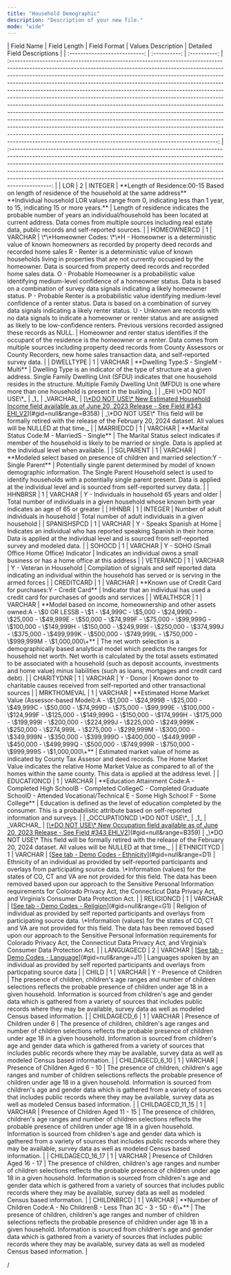 ```yaml
---
title: "Household Demographic"
description: "Description of your new file."
mode: "wide"
---
```

<Card title="Return to Dictionary Overview" icon="arrow-left-long" horizontal href="/dict/data-dictionary">
  
</Card>
| Field Name                    | Field Length | Field Format | Values Description                                                                                                                                                                                                                                                                                                                                                                                                                                                                                                                                                                                                                                                                                                                                                                                                                                                                                                                                                      | Detailed Field Descriptions                                                                                                                                                                                                                                                                                                                                                                                             |
| :---------------------------: | :----------: | :----------: | :---------------------------------------------------------------------------------------------------------------------------------------------------------------------------------------------------------------------------------------------------------------------------------------------------------------------------------------------------------------------------------------------------------------------------------------------------------------------------------------------------------------------------------------------------------------------------------------------------------------------------------------------------------------------------------------------------------------------------------------------------------------------------------------------------------------------------------------------------------------------------------------------------------------------------------------------------------------------: | :---------------------------------------------------------------------------------------------------------------------------------------------------------------------------------------------------------------------------------------------------------------------------------------------------------------------------------------------------------------------------------------------------------------------: |
| LOR                           | 2            | INTEGER      | **Length of Residence:00-15 Based on length of residence of the household at the same address**<br />**Individual household LOR values range from 0, indicating less than 1 year, to 15, indicating 15 or more years.**                                                                                                                                                                                                                                                                                                                                                                                                                                                                                                                                                                                                                                                                                                                                                 | Length of residence indicates the probable number of years an individual/household has been located at current address. Data comes from multiple sources including real estate data, public records and self-reported sources.                                                                                                                                                                                          |
| HOMEOWNERCD                   | 1            | VARCHAR      | \*\*Homeowner Codes: \*\*H - Homeowner is a deterministic value of known homeowners as recorded by property deed records and recorded home sales R - Renter is a deterministic value of known households living in properties that are not currently occupied by the homeowner. Data is sourced from property deed records and recorded home sales data. O - Probable Homeowner is a probabilistic value identifying medium-level confidence of a homeowner status. Data is based on a combination of survey data signals indicating a likely homeowner status. P - Probable Renter is a probabilistic value identifying medium-level confidence of a renter status. Data is based on a combination of survey data signals indicating a likely renter status. U - Unknown are records with no data signals to indicate a homeowner or renter status and are assigned as likely to be low-confidence renters. Previous versions recorded assigned these records as NULL. | Homeowner and renter status identifies if the occupant of the residence is the homeowner or a renter. Data comes from multiple sources including property deed records from County Assessors or County Recorders, new home sales transaction data, and self-reported survey data.                                                                                                                                       |
| DWELLTYPE                     | 1            | VARCHAR      | **Dwelling Type:S - SingleM - Multi**                                                                                                                                                                                                                                                                                                                                                                                                                                                                                                                                                                                                                                                                                                                                                                                                                                                                                                                                   | Dwelling Type is an indicator of the type of structure at a given address. Single Family Dwelling Unit (SFDU) indicates that one household resides in the structure. Multiple Family Dwelling Unit (MFDU) is one where more than one household is present in the building.                                                                                                                                              |
| _EHI \*DO NOT USE\*_          | _1_          | _VARCHAR_    | [<u>\*DO NOT USE\* New Estimated Household Income field available as of June 20, 2023 Release - See Field #343 EHI_V2</u>](#gid=null&range=B358)                                                                                                                                                                                                                                                                                                                                                                                                                                                                                                                                                                                                                                                                                                                                                                                                                        | _\*DO NOT USE\* This field will be formally retired with the release of the February 20, 2024 dataset. All values will be NULLED at that time._                                                                                                                                                                                                                                                                         |
| MARRIEDCD                     | 1            | VARCHAR      | **Marital Status Code:M - MarriedS - Single**                                                                                                                                                                                                                                                                                                                                                                                                                                                                                                                                                                                                                                                                                                                                                                                                                                                                                                                           | The Marital Status select indicates if member of the household is likely to be married or single. Data is applied at the individual level when available.                                                                                                                                                                                                                                                               |
| SGLPARENT                     | 1            | VARCHAR      | **Modeled select based on presence of children and married selection:Y - Single Parent**                                                                                                                                                                                                                                                                                                                                                                                                                                                                                                                                                                                                                                                                                                                                                                                                                                                                                | Potentially single parent determined by model of known demographic information. The Single Parent Household select is used to identify households with a potentially single parent present. Data is applied at the individual level and is sourced from self-reported survey data.                                                                                                                                      |
| HHNBRSR                       | 1            | VARCHAR      | Y - Individuals in household 65 years and older                                                                                                                                                                                                                                                                                                                                                                                                                                                                                                                                                                                                                                                                                                                                                                                                                                                                                                                         | Total number of individuals in a given household whose known birth year indicates an age of 65 or greater                                                                                                                                                                                                                                                                                                               |
| HHNBR                         | 1            | INTEGER      | Number of adult individuals in household                                                                                                                                                                                                                                                                                                                                                                                                                                                                                                                                                                                                                                                                                                                                                                                                                                                                                                                                | Total number of adult individuals in a given household                                                                                                                                                                                                                                                                                                                                                                  |
| SPANISHSPCD                   | 1            | VARCHAR      | Y - Speaks Spanish at Home                                                                                                                                                                                                                                                                                                                                                                                                                                                                                                                                                                                                                                                                                                                                                                                                                                                                                                                                              | Indicates an individual who has reported speaking Spanish in their home. Data is applied at the individual level and is sourced from self-reported survey and modeled data.                                                                                                                                                                                                                                             |
| SOHOCD                        | 1            | VARCHAR      | Y - SOHO (Small Office Home Office) Indicator                                                                                                                                                                                                                                                                                                                                                                                                                                                                                                                                                                                                                                                                                                                                                                                                                                                                                                                           | Indicates an individual owns a small business or has a home office at this address                                                                                                                                                                                                                                                                                                                                      |
| VETERANCD                     | 1            | VARCHAR      | Y - Veteran in Household                                                                                                                                                                                                                                                                                                                                                                                                                                                                                                                                                                                                                                                                                                                                                                                                                                                                                                                                                | Compilation of signals and self reported data indicating an individual within the household has served or is serving in the armed forces                                                                                                                                                                                                                                                                                |
| CREDITCARD                    | 1            | VARCHAR      | **Known use of Credit Card for purchases:Y - Credit Card**                                                                                                                                                                                                                                                                                                                                                                                                                                                                                                                                                                                                                                                                                                                                                                                                                                                                                                              | Indicator that an individual has used a credit card for purchases of goods and services                                                                                                                                                                                                                                                                                                                                 |
| WEALTHSCR                     | 1            | VARCHAR      | **Model based on income, homeownership and other assets owned:A - \$0 OR LESSB - \$1 - \$4,999C - \$5,000 - \$24,999D - \$25,000 - \$49,999E - \$50,000 - \$74,999F - \$75,000 - \$99,999G - \$100,000 - \$149,999H - \$150,000 - \$249,999I - \$250,000 - \$374,999J - \$375,000 - \$499,999K - \$500,000 - \$749,999L - \$750,000 - \$999,999M - \$1,000,000\+**                                                                                                                                                                                                                                                                                                                                                                                                                                                                                                                                                                                                      | The net worth selection is a demographically based analytical model which predicts the ranges for household net worth. Net worth is calculated by the total assets estimated to be associated with a household (such as deposit accounts, investments and home value) minus liabilities (such as loans, mortgages and credit card debt).                                                                                |
| CHARITYDNR                    | 1            | VARCHAR      | Y - Donor                                                                                                                                                                                                                                                                                                                                                                                                                                                                                                                                                                                                                                                                                                                                                                                                                                                                                                                                                               | Known donor to charitable causes received from self-reported and other transactional sources                                                                                                                                                                                                                                                                                                                            |
| MRKTHOMEVAL                   | 1            | VARCHAR      | **Estimated Home Market Value (Assessor-based Model):A - \$1,000 - \$24,999B - \$25,000 - \$49,999C - \$50,000 - \$74,999D - \$75,000 - \$99,999E - \$100,000 - \$124,999F - \$125,000 - \$149,999G - \$150,000 - \$174,999H - \$175,000 - \$199,999I - \$200,000 - \$224,999J - \$225,000 - \$249,999K - \$250,000 - \$274,999L - \$275,000 - \$299,999M - \$300,000 - \$349,999N - \$350,000 - \$399,999O - \$400,000 - \$449,999P - \$450,000 - \$499,999Q - \$500,000 - \$749,999R - \$750,000 - \$999,999S - \$1,000,000\+**                                                                                                                                                                                                                                                                                                                                                                                                                                       | Estimated market value of home as indicated by County Tax Assesor and deed records. The Home Market Value indicates the relative Home Market Value as compared to all of the homes within the same county. This data is applied at the address level.                                                                                                                                                                   |
| EDUCATIONCD                   | 1            | VARCHAR      | **Education Attainment Code:A - Completed High SchoolB - Completed CollegeC - Completed Graduate SchoolD - Attended Vocational/Technical E - Some High School F - Some College**                                                                                                                                                                                                                                                                                                                                                                                                                                                                                                                                                                                                                                                                                                                                                                                        | Education is defined as the level of education completed by the consumer. This is a probabilistic attribute based on self-reported information and surveys.                                                                                                                                                                                                                                                             |
| _OCCUPATIONCD \*DO NOT USE\*_ | _1_          | _VARCHAR_    | [<u>\*DO NOT USE\* New Occupation field available as of June 20, 2023 Release - See Field #343 EHI_V2</u>](#gid=null&range=B359)                                                                                                                                                                                                                                                                                                                                                                                                                                                                                                                                                                                                                                                                                                                                                                                                                                        | _\*DO NOT USE\* This field will be formally retired with the release of the February 20, 2024 dataset. All values will be NULLED at that time._                                                                                                                                                                                                                                                                         |
| ETHNICITYCD                   | 1            | VARCHAR      | [<u>See tab - Demo Codes - Ethnicity</u>](#gid=null&range=D1)                                                                                                                                                                                                                                                                                                                                                                                                                                                                                                                                                                                                                                                                                                                                                                                                                                                                                                           | Ethnicity of an individual as provided by self-reported participants and overlays from participating source data. \*Information (values) for the states of CO, CT and VA are not provided for this field. The data has been removed based upon our approach to the Sensitive Personal Information requirements for Colorado Privacy Act, the Connecticut Data Privacy Act, and Virginia’s Consumer Data Protection Act. |
| RELIGIONCD                    | 1            | VARCHAR      | [<u>See tab - Demo Codes - Religion</u>](#gid=null&range=G1)                                                                                                                                                                                                                                                                                                                                                                                                                                                                                                                                                                                                                                                                                                                                                                                                                                                                                                            | Religion of individual as provided by self reported participants and overlays from participating source data. \*Information (values) for the states of CO, CT and VA are not provided for this field. The data has been removed based upon our approach to the Sensitive Personal Information requirements for Colorado Privacy Act, the Connecticut Data Privacy Act, and Virginia’s Consumer Data Protection Act.     |
| LANGUAGECD                    | 2            | VARCHAR      | [<u>See tab - Demo Codes - Language</u>](#gid=null&range=J1)                                                                                                                                                                                                                                                                                                                                                                                                                                                                                                                                                                                                                                                                                                                                                                                                                                                                                                            | Languages spoken by an individual as provided by self reported participants and overlays from particpating source data                                                                                                                                                                                                                                                                                                  |
| CHILD                         | 1            | VARCHAR      | Y - Presence of Children                                                                                                                                                                                                                                                                                                                                                                                                                                                                                                                                                                                                                                                                                                                                                                                                                                                                                                                                                | The presence of children, children's age ranges and number of children selections reflects the probable presence of children under age 18 in a given household. Information is sourced from children's age and gender data which is gathered from a variety of sources that includes public records where they may be available, survey data as well as modeled Census based information.                               |
| CHILDAGECD_6                  | 1            | VARCHAR      | Presence of Children under 6                                                                                                                                                                                                                                                                                                                                                                                                                                                                                                                                                                                                                                                                                                                                                                                                                                                                                                                                            | The presence of children, children's age ranges and number of children selections reflects the probable presence of children under age 18 in a given household. Information is sourced from children's age and gender data which is gathered from a variety of sources that includes public records where they may be available, survey data as well as modeled Census based information.                               |
| CHILDAGECD_6_10               | 1            | VARCHAR      | Presence of Children Aged 6 - 10                                                                                                                                                                                                                                                                                                                                                                                                                                                                                                                                                                                                                                                                                                                                                                                                                                                                                                                                        | The presence of children, children's age ranges and number of children selections reflects the probable presence of children under age 18 in a given household. Information is sourced from children's age and gender data which is gathered from a variety of sources that includes public records where they may be available, survey data as well as modeled Census based information.                               |
| CHILDAGECD_11_15              | 1            | VARCHAR      | Presence of Children Aged 11 - 15                                                                                                                                                                                                                                                                                                                                                                                                                                                                                                                                                                                                                                                                                                                                                                                                                                                                                                                                       | The presence of children, children's age ranges and number of children selections reflects the probable presence of children under age 18 in a given household. Information is sourced from children's age and gender data which is gathered from a variety of sources that includes public records where they may be available, survey data as well as modeled Census based information.                               |
| CHILDAGECD_16_17              | 1            | VARCHAR      | Presence of Children Aged 16 - 17                                                                                                                                                                                                                                                                                                                                                                                                                                                                                                                                                                                                                                                                                                                                                                                                                                                                                                                                       | The presence of children, children's age ranges and number of children selections reflects the probable presence of children under age 18 in a given household. Information is sourced from children's age and gender data which is gathered from a variety of sources that includes public records where they may be available, survey data as well as modeled Census based information.                               |
| CHILDNBRCD                    | 1            | VARCHAR      | **Number of Children Code:A - No ChildrenB - Less Than 3C - 3 - 5D - 6\+**                                                                                                                                                                                                                                                                                                                                                                                                                                                                                                                                                                                                                                                                                                                                                                                                                                                                                              | The presence of children, children's age ranges and number of children selections reflects the probable presence of children under age 18 in a given household. Information is sourced from children's age and gender data which is gathered from a variety of sources that includes public records where they may be available, survey data as well as modeled Census based information.                               |

/